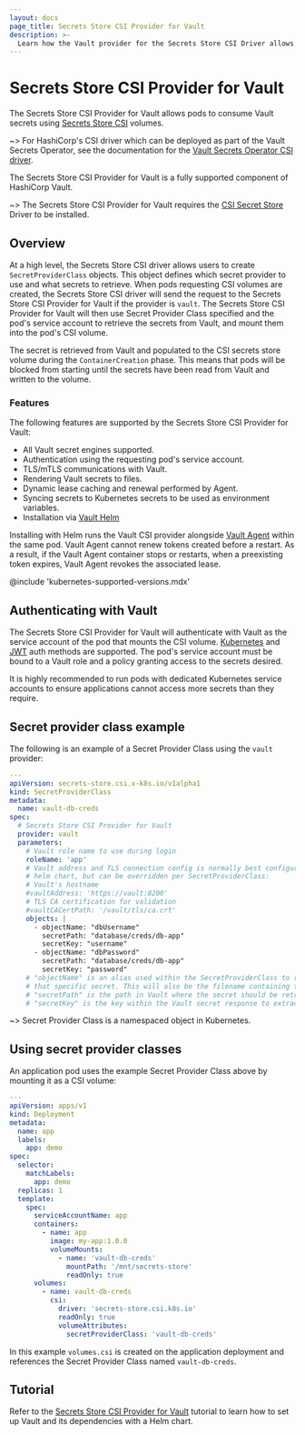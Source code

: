 ```yaml
---
layout: docs
page_title: Secrets Store CSI Provider for Vault
description: >-
  Learn how the Vault provider for the Secrets Store CSI Driver allows pods to consume Vault secrets using CSI volumes.
---
```


# Secrets Store CSI Provider for Vault

The Secrets Store CSI Provider for Vault allows pods to consume Vault secrets using
[Secrets Store CSI](https://github.com/kubernetes-sigs/secrets-store-csi-driver) volumes.

~> For HashiCorp's CSI driver which can be deployed as part of the Vault Secrets Operator, 
see the documentation for the [Vault Secrets Operator CSI driver](/vault/docs/platform/k8s/vso/vso-csi).

The Secrets Store CSI Provider for Vault is a fully supported component of HashiCorp Vault.

~> The Secrets Store CSI Provider for Vault requires the [CSI Secret Store](https://github.com/kubernetes-sigs/secrets-store-csi-driver)
Driver to be installed.

## Overview

At a high level, the Secrets Store CSI driver allows users to create `SecretProviderClass` objects.
This object defines which secret provider to use and what secrets to retrieve. When pods requesting CSI volumes
are created, the Secrets Store CSI driver will send the request to the Secrets Store CSI Provider for Vault if the provider
is `vault`. The Secrets Store CSI Provider for Vault will then use Secret Provider Class specified and the pod's service account to retrieve
the secrets from Vault, and mount them into the pod's CSI volume.

The secret is retrieved from Vault and populated to the CSI secrets store volume during the `ContainerCreation` phase.
This means that pods will be blocked from starting until the secrets have been read from Vault and written to the volume.

### Features

The following features are supported by the Secrets Store CSI Provider for Vault:

- All Vault secret engines supported.
- Authentication using the requesting pod's service account.
- TLS/mTLS communications with Vault.
- Rendering Vault secrets to files.
- Dynamic lease caching and renewal performed by Agent.
- Syncing secrets to Kubernetes secrets to be used as environment variables.
- Installation via [Vault Helm](/vault/docs/platform/k8s/helm)

<Note>

  Installing with Helm runs the Vault CSI provider alongside
  [Vault Agent](/vault/docs/deploy/kubernetes/csi) within the same pod. Vault
  Agent cannot renew tokens created before a restart. As a result, if the Vault
  Agent container stops or restarts, when a preexisting token expires, Vault
  Agent revokes the associated lease.

</Note>

@include 'kubernetes-supported-versions.mdx'

## Authenticating with Vault

The Secrets Store CSI Provider for Vault will authenticate with Vault as the service account of the
pod that mounts the CSI volume. [Kubernetes](/vault/docs/auth/kubernetes) and
[JWT](/vault/docs/auth/jwt) auth methods are supported. The pod's service account
must be bound to a Vault role and a policy granting access to the secrets desired.

It is highly recommended to run pods with dedicated Kubernetes service accounts to
ensure applications cannot access more secrets than they require.

## Secret provider class example

The following is an example of a Secret Provider Class using the `vault` provider:

```yaml
---
apiVersion: secrets-store.csi.x-k8s.io/v1alpha1
kind: SecretProviderClass
metadata:
  name: vault-db-creds
spec:
  # Secrets Store CSI Provider for Vault
  provider: vault
  parameters:
    # Vault role name to use during login
    roleName: 'app'
    # Vault address and TLS connection config is normally best configured by the
    # helm chart, but can be overridden per SecretProviderClass:
    # Vault's hostname
    #vaultAddress: 'https://vault:8200'
    # TLS CA certification for validation
    #vaultCACertPath: '/vault/tls/ca.crt'
    objects: |
      - objectName: "dbUsername"
        secretPath: "database/creds/db-app"
        secretKey: "username"
      - objectName: "dbPassword"
        secretPath: "database/creds/db-app"
        secretKey: "password"
    # "objectName" is an alias used within the SecretProviderClass to reference
    # that specific secret. This will also be the filename containing the secret.
    # "secretPath" is the path in Vault where the secret should be retrieved.
    # "secretKey" is the key within the Vault secret response to extract a value from.
```

~> Secret Provider Class is a namespaced object in Kubernetes.

## Using secret provider classes

An application pod uses the example Secret Provider Class above by mounting it as a CSI volume:

```yaml
---
apiVersion: apps/v1
kind: Deployment
metadata:
  name: app
  labels:
    app: demo
spec:
  selector:
    matchLabels:
      app: demo
  replicas: 1
  template:
    spec:
      serviceAccountName: app
      containers:
        - name: app
          image: my-app:1.0.0
          volumeMounts:
            - name: 'vault-db-creds'
              mountPath: '/mnt/secrets-store'
              readOnly: true
      volumes:
        - name: vault-db-creds
          csi:
            driver: 'secrets-store.csi.k8s.io'
            readOnly: true
            volumeAttributes:
              secretProviderClass: 'vault-db-creds'
```

In this example `volumes.csi` is created on the application deployment and references
the Secret Provider Class named `vault-db-creds`.

## Tutorial

Refer to the [Secrets Store CSI Provider for Vault](/vault/tutorials/kubernetes/kubernetes-secret-store-driver)
tutorial to learn how to set up Vault and its dependencies with a Helm chart.
